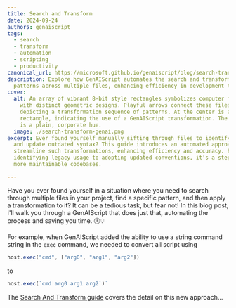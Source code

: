 ```yaml
---
title: Search and Transform
date: 2024-09-24
authors: genaiscript
tags:
  - search
  - transform
  - automation
  - scripting
  - productivity
canonical_url: https://microsoft.github.io/genaiscript/blog/search-transform-genai
description: Explore how GenAIScript automates the search and transformation of
  patterns across multiple files, enhancing efficiency in development tasks.
cover:
  alt: An array of vibrant 8-bit style rectangles symbolizes computer files, each
    with distinct geometric designs. Playful arrows connect these files,
    depicting a transformation sequence of patterns. At the center is a detailed
    rectangle, indicating the use of a GenAIScript transformation. The backdrop
    is a plain, corporate hue.
  image: ./search-transform-genai.png
excerpt: Ever found yourself manually sifting through files to identify patterns
  and update outdated syntax? This guide introduces an automated approach to
  streamline such transformations, enhancing efficiency and accuracy. From
  identifying legacy usage to adopting updated conventions, it's a step toward
  more maintainable codebases.

---
```



<BlogNarration />

Have you ever found yourself in a situation where you need to search through multiple files in your project, find a specific pattern, and then apply a transformation to it? It can be a tedious task, but fear not! In this blog post, I'll walk you through a GenAIScript that does just that, automating the process and saving you time. 🕒💡

For example, when GenAIScript added the ability to use a string command string in
the `exec` command, we needed to convert all script using

```js
host.exec("cmd", ["arg0", "arg1", "arg2"])
```

to

```js
host.exec(`cmd arg0 arg1 arg2`)`
```

The [Search And Transform guide](/genaiscript/guides/search-and-transform) covers the detail on this new approach...
